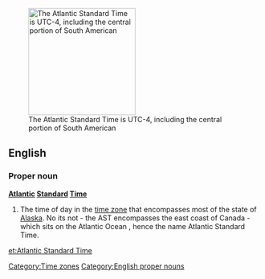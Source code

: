 [[Image:Timezoneswest.PNG|thumb|right|213px|The Atlantic Standard Time is UTC-4, including the central portion of South American]]
==English==
{{wikipedia}}
===Proper noun===
'''[[Atlantic]] [[standard|Standard]] [[time|Time]]'''
# The time of day in the [[time zone]] that encompasses most of the state of [[Alaska]]. No its not - the AST encompasses the east coast of Canada - which sits on the Atlantic Ocean , hence the name Atlantic Standard Time. 

[[Category:Time zones]]
[[Category:English proper nouns]]

[[et:Atlantic Standard Time]]